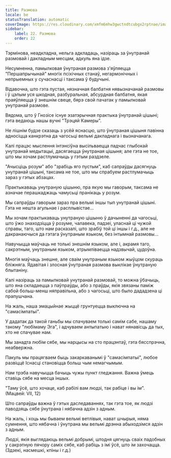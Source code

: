 ```yaml
---
title: Размова
locale: be
statusTranslation: automatic
coverImage: https://res.cloudinary.com/xmfm6mhw3gwctndtcubgx2rptnae/image/upload/v1740468922/small_cover_tratado_de_psicologia_revolucionaria_a4c0dca4e0.webp
sidebar:
    label: 22. Размова
    order: 22
---
```

Тэрмінова, неадкладна, нельга адкладаць, назіраць за ўнутранай размовай і дакладным месцам, адкуль яна ідзе.

Несумненна, памылковая ўнутраная размова з'яўляецца "Першапрычынай" многіх псіхічных станаў, негармонічных і непрыемных у сучаснасці і таксама ў будучыні.

Відавочна, што гэта пустая, нязначная балбатня нявызначанай размовы і ў цэлым уся шкодная, разбуральная, абсурдная балбатня, якая праяўляецца ў знешнім свеце, бярэ свой пачатак у памылковай унутранай размове.

Вядома, што ў Гнозісе існуе эзатэрычная практыка ўнутранай цішыні; гэта ведаюць нашы вучні "Трэцяй Камеры".

Не лішнім будзе сказаць з усёй яснасцю, што ўнутраная цішыня павінна адносіцца канкрэтна да чагосьці вельмі дакладнага і вызначанага.

Калі працэс мыслення інтэнсіўна высільваецца падчас глыбокай унутранай медытацыі, дасягаецца ўнутраная цішыня; але гэта не тое, што мы хочам растлумачыць у гэтым раздзеле.

"Ачысціць розум" або "зрабіць яго пустым", каб сапраўды дасягнуць унутранай цішыні, таксама не тое, што мы спрабуем растлумачыць зараз у гэтых абзацах.

Практыкаваць унутраную цішыню, пра якую мы гаворым, таксама не азначае перашкаджаць чамусьці пранікаць у розум.

Мы сапраўды гаворым зараз пра вельмі іншы тып унутранай цішыні. Гэта не нешта агульнае і расплывістае...

Мы хочам практыкаваць унутраную цішыню ў дачыненні да чагосьці, што ўжо знаходзіцца ў розуме, чалавека, падзеі, уласнай ці чужой справы, таго, што нам расказалі, што зрабіў той ці іншы і г.д., але не дакранаючыся да гэтага ўнутраным языком, без інтымнай размовы...

Навучыцца маўчаць не толькі знешнім языком, але і, акрамя таго, сакрэтным, унутраным языком, атрымліваецца надзвычай, цудоўна.

Многія маўчаць знешне, але сваім унутраным языком жыўцом скураць бліжняга. Ядавітая і злосная ўнутраная размова выклікае ўнутраную блытаніну.

Калі назіраць за памылковай унутранай размовай, то можна ўбачыць, што яна складаецца з паўпраўды, або з праўды, якія звязаны паміж сабой больш-менш няправільна, або з чагосьці, што было дададзена ці прапушчана.

На жаль, наша эмацыйнае жыццё грунтуецца выключна на "самасімпатыі".

У дадатак да такой ганьбы мы спачуваем толькі самім сабе, нашаму такому "любімаму Эга", і адчуваем антыпатыю і нават нянавісць да тых, хто не спачувае нам.

Мы занадта любім сябе, мы нарцысы на сто працэнтаў, гэта бясспрэчна, неабвержна.

Пакуль мы працягваем быць закаркаванымі ў "самасімпатыі", любое развіццё Існасці становіцца больш чым немагчымым.

Нам трэба навучыцца бачыць чужы пункт гледжання. Важна ўмець ставіць сябе на месца іншых.

"Таму ўсё, што хочаце, каб рабілі вам людзі, так рабіце і вы ім". (Мацвей: VII, 12)

Што сапраўды важна ў гэтых даследаваннях, так гэта тое, як людзі паводзяць сябе ўнутрана і нябачна адзін з адным.

На жаль, і хоць мы бываем вельмі ветлівыя, нават шчырыя, няма сумнення, што нябачна і ўнутрана мы вельмі дрэнна абыходзімся адзін з адным.

Людзі, якія выглядаюць вельмі добрымі, штодня цягнуць сваіх падобных у сакрэтную пячору саміх сябе, каб рабіць з імі ўсё, што ім захочацца. (Здзекі, насмешкі, кпіны і г.д.)

